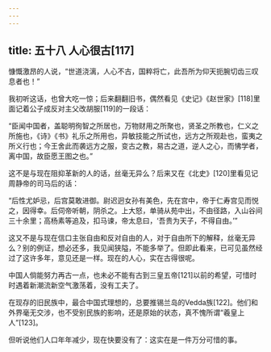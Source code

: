 ```yaml
---
---
---
```

title: 五十八 人心很古[117]
---




慷慨激昂的人说，“世道浇漓，人心不古，国粹将亡，此吾所为仰天扼腕切齿三叹息者也！”

我初听这话，也曾大吃一惊；后来翻翻旧书，偶然看见《史记》《赵世家》[118]里面记着公子成反对主父改胡服[119]的一段话：

“臣闻中国者，盖聪明徇智之所居也，万物财用之所聚也，贤圣之所教也，仁义之所施也，《诗》《书》礼乐之所用也，异敏技能之所试也，远方之所观赴也，蛮夷之所义行也；今王舍此而袭远方之服，变古之教，易古之道，逆人之心，而怫学者，离中国，故臣愿王图之也。”

这不是与现在阻抑革新的人的话，丝毫无异么？后来又在《北史》[120]里看见记周静帝的司马后的话：

“后性尤妒忌，后宫莫敢进御。尉迟迥女孙有美色，先在宫中，帝于仁寿宫见而悦之，因得幸。后伺帝听朝，阴杀之。上大怒，单骑从苑中出，不由径路，入山谷间三十余里；高杨素等追及，扣马谏，帝太息曰，‘吾贵为天子，不得自由。’”

这又不是与现在信口主张自由和反对自由的人，对于自由所下的解释，丝毫无异么？别的例证，想必还多，我见闻狭隘，不能多举了。但即此看来，已可见虽然经过了这许多年，意见还是一样。现在的人心，实在古得很呢。

中国人倘能努力再古一点，也未必不能有古到三皇五帝[121]以前的希望，可惜时时遇着新潮流新空气激荡着，没有工夫了。

在现存的旧民族中，最合中国式理想的，总要推锡兰岛的Vedda族[122]。他们和外界毫无交涉，也不受别民族的影响，还是原始的状态，真不愧所谓“羲皇上人”[123]。

但听说他们人口年年减少，现在快要没有了：这实在是一件万分可惜的事。